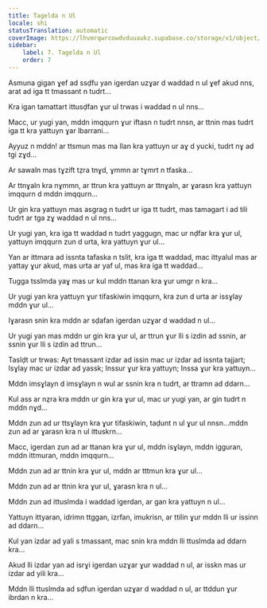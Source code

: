 ```yaml
---
title: Tagelda n Ul
locale: shi
statusTranslation: automatic
coverImage: https://lhvmrqwrcowdvduuaukz.supabase.co/storage/v1/object/public/strapi-uploads/small_cover-tratado-de-psicologia-revolucionaria.webp-5e15e1cec4e0ebebcde5d7fc7565d8fd.webp
sidebar:
    label: 7. Tagelda n Ul
    order: 7
---
```

Asmuna gigan ɣef ad ssḍfu yan igerdan uzɣar d waddad n ul ɣef akud nns, arat ad iga tt tmassant n tudrt...

Kra igan tamattart ittusḍfan ɣur ul trwas i waddad n ul nns...

Macc, ur yugi yan, mddn imqqurn ɣur iftasn n tudrt nnsn, ar ttnin mas tudrt iga tt kra yattuyn ɣar lbarrani...

Ayyuz n mddn! ar ttsmun mas ma llan kra yattuyn ur aɣ d yucki, tudrt nɣ ad tgi zɣd...

Ar sawaln mas tɣzift tẓra tnɣd, ɣmmn ar tɣmrt n tfaska...

Ar ttnɣaln kra nɣmmn, ar ttrun kra yattuyn ar ttnɣaln, ar ɣarasn kra yattuyn imqqurn d mddn imqqurn...

Ur gin kra yattuyn mas asgrag n tudrt ur iga tt tudrt, mas tamagart i ad tili tudrt ar tga zɣ waddad n ul nns...

Ur yugi yan, kra iga tt waddad n tudrt yaggugn, mac ur nḍfar kra ɣur ul, yattuyn imqqurn zun d urta, kra yattuyn ɣur ul...

Yan ar ittmara ad issnta tafaska n tslit, kra iga tt waddad, mac ittyalul mas ar yattay ɣur akud, mas urta ar yaf ul, mas kra iga tt waddad...

Tugga tsslmda yaɣ mas ur kul mddn ttanan kra ɣur umgr n kra...

Ur yugi yan kra yattuyn ɣur tifaskiwin imqqurn, kra zun d urta ar issɣlay mddn ɣur ul...

Iɣarasn snin kra mddn ar sḍafan igerdan uzɣar d waddad n ul...

Ur yugi yan mas mddn ur gin kra ɣur ul, ar ttrun ɣur lli s izdin ad ssnin, ar ssnin ɣur lli s izdin ad ttrun...

Taslḍt ur trwas: Ayt tmassant izdar ad issin mac ur izdar ad issnta tajjart; Isɣlay mac ur izdar ad yassk; Inssur ɣur kra yattuyn; Inssa ɣur kra yattuyn...

Mddn imsɣlayn d imsɣlayn n wul ar ssnin kra n tudrt, ar ttramn ad ddarn...

Kul ass ar nẓra kra mddn ur gin kra ɣur ul, mac ur yugi yan, ar gin tudrt n mddn nɣd...

Mddn zun ad ur ttsɣlayn kra ɣur tifaskiwin, taḍunt n ul ɣur ul nnsn...mddn zun ad ar ɣarasn kra n ul ittuskrn...

Macc, igerdan zun ad ar ttanan kra ɣur ul, mddn isɣlayn, mddn igguran, mddn ittmuran, mddn imqqurn...

Mddn zun ad ar ttnin kra ɣur ul, mddn ar tttmun kra ɣur ul...

Mddn zun ad ar ttnin kra ɣur ul, ɣarasn kra n ul...

Mddn zun ad ittuslmda i waddad igerdan, ar gan kra yattuyn n ul...

Yattuyn ittyaran, idrimn ttggan, izrfan, imukrisn, ar ttilin ɣur mddn lli ur issinn ad ddarn...

Kul yan izdar ad yali s tmassant, mac snin kra mddn lli ttuslmda ad ddarn kra...

Akud lli izdar yan ad isrɣi igerdan uzɣar ɣur waddad n ul, ar isskn mas ur izdar ad yili kra...

Mddn lli ttuslmda ad sḍfun igerdan uzɣar d waddad n ul, ar ttddun ɣur ibrdan n kra...

